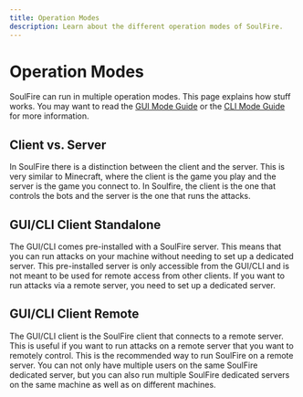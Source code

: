 ```yaml
---
title: Operation Modes
description: Learn about the different operation modes of SoulFire.
---
```



# Operation Modes

SoulFire can run in multiple operation modes.
This page explains how stuff works.
You may want to read the [GUI Mode Guide](/docs/guides/gui-mode) or the [CLI Mode Guide](/docs/guides/cli-mode) for more information.

## Client vs. Server

In SoulFire there is a distinction between the client and the server.
This is very similar to Minecraft, where the client is the game you play and the server is the game you connect to.
In Soulfire, the client is the one that controls the bots and the server is the one that runs the attacks.

## GUI/CLI Client Standalone

The GUI/CLI comes pre-installed with a SoulFire server.
This means that you can run attacks on your machine without needing to set up a dedicated server.
This pre-installed server is only accessible from the GUI/CLI and is not meant to be used for remote access from other clients.
If you want to run attacks via a remote server, you need to set up a dedicated server.

<Mermaid chart="
graph LR
    subgraph Y[Your machine]
        C[SoulFire client]
        I[SoulFire integrated server]
    end
    subgraph M[Minecraft Server]
    end
    C --> I
    I --> M
" />

## GUI/CLI Client Remote

The GUI/CLI client is the SoulFire client that connects to a remote server.
This is useful if you want to run attacks on a remote server that you want to remotely control.
This is the recommended way to run SoulFire on a remote server.
You can not only have multiple users on the same SoulFire dedicated server,
but you can also run multiple SoulFire dedicated servers on the same machine as well as on different machines.

<Mermaid chart="
graph LR
    subgraph Y[Your machine]
        YourClient[SoulFire client]
    end
    subgraph O[Other user's machine]
        OtherClient[SoulFire client]
    end
    subgraph R[Remote machine]
        S[SoulFire dedicated server]
    end
    subgraph M[Minecraft Server]
    end
    YourClient --> S
    OtherClient --> S
    S --> M
" />
